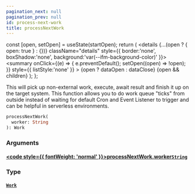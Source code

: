 ```yaml
---
pagination_next: null
pagination_prev: null
id: process-next-work
title: processNextWork
---
```









  const [open, setOpen] = useState(startOpen);
  return (
    <details {...(open ? { open: true } : {})} className="details" style={{ border:'none', boxShadow:'none', background:'var(--ifm-background-color)' }}>
      <summary
        onClick={(e) => {
          e.preventDefault();
          setOpen((open) => !open);
        }}
        style={{ listStyle:'none' }}
      >
      {open ? dataOpen : dataClose}
      </summary>
      {open && children}
    </details>
  );
};








This will pick up non-external work, execute, await result and finish
it up on the target system. This function allows you to do work queue "ticks"
from outside instead of waiting for default Cron and Event Listener to trigger
and can be helpful in serverless environments.


```graphql
processNextWork(
  worker: String
): Work
```




### Arguments

#### [<code style={{ fontWeight: 'normal' }}>processNextWork.<b>worker</b></code>](#)<Bullet />[`String`](/types/scalars/string.mdx) <Badge class="badge badge--secondary" text="scalar"/> 



### Type

#### [`Work`](/types/objects/work.mdx) <Badge class="badge badge--secondary" text="object"/> 







